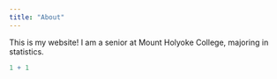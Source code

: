```yaml
---
title: "About"
---
```


This is my website! I am a senior at Mount Holyoke College, majoring in statistics.

```r
1 + 1
```

